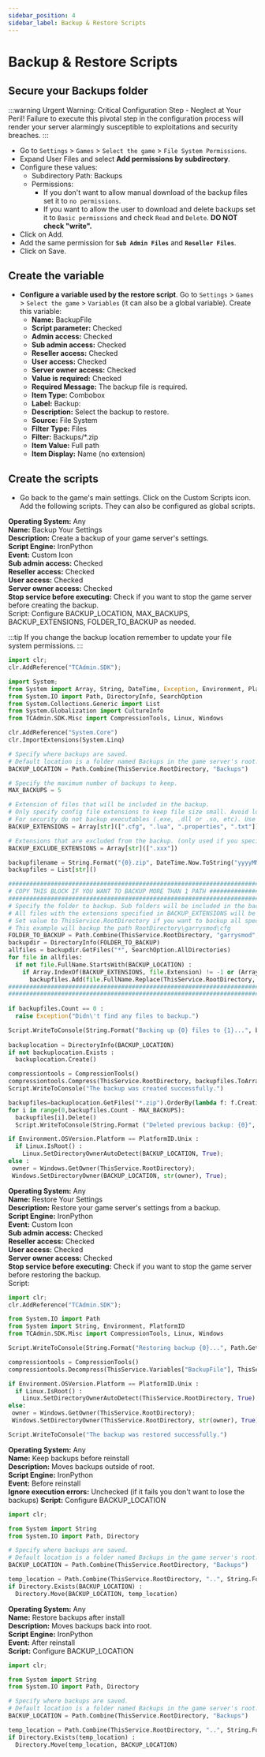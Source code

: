 ```yaml
---
sidebar_position: 4
sidebar_label: Backup & Restore Scripts
---
```


# Backup & Restore Scripts

## Secure your Backups folder

:::warning Urgent Warning: Critical Configuration Step - Neglect at Your Peril!
Failure to execute this pivotal step in the configuration process will render your server alarmingly susceptible to exploitations and security breaches.
:::

- Go to `Settings` > `Games` > `Select the game` > `File System Permissions`.
- Expand User Files and select **Add permissions by subdirectory**.
- Configure these values:
  - Subdirectory Path: Backups
  - Permissions:
    - If you don't want to allow manual download of the backup files set it to `no permissions`.
    - If you want to allow the user to download and delete backups set it to `Basic permissions` and check `Read` and `Delete`. **DO NOT check "write".**
- Click on Add.
- Add the same permission for **`Sub Admin Files`** and **`Reseller Files`**.
- Click on Save.

## Create the variable

- **Configure a variable used by the restore script**. Go to `Settings` > `Games` > `Select the game` > `Variables` (it can also be a global variable). Create this variable:
  - **Name:** BackupFile
  - **Script parameter:** Checked
  - **Admin access:** Checked
  - **Sub admin access:** Checked
  - **Reseller access:** Checked
  - **User access:** Checked
  - **Server owner access:** Checked
  - **Value is required:** Checked
  - **Required Message:** The backup file is required.
  - **Item Type:** Combobox
  - **Label:** Backup:
  - **Description:** Select the backup to restore.
  - **Source:** File System
  - **Filter Type:** Files
  - **Filter:** Backups/*.zip
  - **Item Value:** Full path
  - **Item Display:** Name (no extension)

## Create the scripts

- Go back to the game's main settings. Click on the Custom Scripts icon. Add the following scripts. They can also be configured as global scripts.

**Operating System:** Any  
**Name:** Backup Your Settings  
**Description:** Create a backup of your game server's settings.  
**Script Engine:** IronPython  
**Event:** Custom Icon  
**Sub admin access:** Checked  
**Reseller access:** Checked  
**User access:** Checked  
**Server owner access:** Checked  
**Stop service before executing:** Check if you want to stop the game server before creating the backup.  
Script: Configure BACKUP_LOCATION, MAX_BACKUPS, BACKUP_EXTENSIONS, FOLDER_TO_BACKUP as needed.

:::tip
If you change the backup location remember to update your file system permissions.
:::

```python
import clr;
clr.AddReference("TCAdmin.SDK");

import System;
from System import Array, String, DateTime, Exception, Environment, PlatformID
from System.IO import Path, DirectoryInfo, SearchOption
from System.Collections.Generic import List
from System.Globalization import CultureInfo
from TCAdmin.SDK.Misc import CompressionTools, Linux, Windows

clr.AddReference("System.Core")
clr.ImportExtensions(System.Linq)

# Specify where backups are saved.
# Default location is a folder named Backups in the game server's root.
BACKUP_LOCATION = Path.Combine(ThisService.RootDirectory, "Backups")

# Specify the maximum number of backups to keep.
MAX_BACKUPS = 5

# Extension of files that will be included in the backup.
# Only specify config file extensions to keep file size small. Avoid log extensions.
# For security do not backup executables (.exe, .dll or .so, etc). Use ".*" to backup all extensions in the specified folder.
BACKUP_EXTENSIONS = Array[str]([".cfg", ".lua", ".properties", ".txt"])

# Extensions that are excluded from the backup. (only used if you specify ".*" in BACKUP_EXTENSIONS)
BACKUP_EXCLUDE_EXTENSIONS = Array[str]([".xxx"])

backupfilename = String.Format("{0}.zip", DateTime.Now.ToString("yyyyMMdd-HHmmss", CultureInfo.InvariantCulture))
backupfiles = List[str]()

####################################################################################################################################### 
# COPY THIS BLOCK IF YOU WANT TO BACKUP MORE THAN 1 PATH ##############################################################################
#######################################################################################################################################
# Specify the folder to backup. Sub folders will be included in the backup.
# All files with the extensions specified in BACKUP_EXTENSIONS will be added to the backup.
# Set value to ThisService.RootDirectory if you want to backup all specified extensions in the game server's root folder and sub folders.
# This example will backup the path RootDirectory\garrysmod\cfg
FOLDER_TO_BACKUP = Path.Combine(ThisService.RootDirectory, "garrysmod", "cfg")
backupdir = DirectoryInfo(FOLDER_TO_BACKUP)
allfiles = backupdir.GetFiles("*", SearchOption.AllDirectories)
for file in allfiles:
  if not file.FullName.StartsWith(BACKUP_LOCATION) :
    if Array.IndexOf(BACKUP_EXTENSIONS, file.Extension) != -1 or (Array.IndexOf(BACKUP_EXTENSIONS, ".*") != -1 and Array.IndexOf(BACKUP_EXCLUDE_EXTENSIONS, file.Extension) == -1 ) :
      backupfiles.Add(file.FullName.Replace(ThisService.RootDirectory, String.Empty).TrimStart(Path.DirectorySeparatorChar))
####################################################################################################################################### 
#######################################################################################################################################
   
if backupfiles.Count == 0 :
  raise Exception("Didn\'t find any files to backup.")

Script.WriteToConsole(String.Format("Backing up {0} files to {1}...", backupfiles.Count, backupfilename))
 
backuplocation = DirectoryInfo(BACKUP_LOCATION)
if not backuplocation.Exists :
  backuplocation.Create()

compressiontools = CompressionTools()
compressiontools.Compress(ThisService.RootDirectory, backupfiles.ToArray(), Path.Combine(BACKUP_LOCATION, backupfilename))
Script.WriteToConsole("The backup was created successfully.")

backupfiles=backuplocation.GetFiles("*.zip").OrderBy(lambda f: f.CreationTime).ToArray()
for i in range(0,backupfiles.Count - MAX_BACKUPS):
  backupfiles[i].Delete()
  Script.WriteToConsole(String.Format ("Deleted previous backup: {0}", backupfiles[i].Name))

if Environment.OSVersion.Platform == PlatformID.Unix :
  if Linux.IsRoot() :
    Linux.SetDirectoryOwnerAutoDetect(BACKUP_LOCATION, True);
else :
 owner = Windows.GetOwner(ThisService.RootDirectory);
 Windows.SetDirectoryOwner(BACKUP_LOCATION, str(owner), True);
 ```

**Operating System:** Any  
**Name:** Restore Your Settings  
**Description:** Restore your game server's settings from a backup.  
**Script Engine:** IronPython  
**Event:** Custom Icon  
**Sub admin access:** Checked  
**Reseller access:** Checked  
**User access:** Checked  
**Server owner access:** Checked  
**Stop service before executing:** Check if you want to stop the game server before restoring the backup.  
Script: 

```python
import clr;
clr.AddReference("TCAdmin.SDK");

from System.IO import Path
from System import String, Environment, PlatformID
from TCAdmin.SDK.Misc import CompressionTools, Linux, Windows

Script.WriteToConsole(String.Format("Restoring backup {0}...", Path.GetFileNameWithoutExtension(ThisService.Variables["BackupFile"])))

compressiontools = CompressionTools()
compressiontools.Decompress(ThisService.Variables["BackupFile"], ThisService.RootDirectory)

if Environment.OSVersion.Platform == PlatformID.Unix :
  if Linux.IsRoot() :
    Linux.SetDirectoryOwnerAutoDetect(ThisService.RootDirectory, True);
else:
 owner = Windows.GetOwner(ThisService.RootDirectory);
 Windows.SetDirectoryOwner(ThisService.RootDirectory, str(owner), True);

Script.WriteToConsole("The backup was restored successfully.")
```

**Operating System:** Any  
**Name:** Keep backups before reinstall  
**Description:** Moves backups outside of root.  
**Script Engine:** IronPython  
**Event:** Before reinstall  
**Ignore execution errors:** Unchecked (if it fails you don't want to lose the backups)
**Script:** Configure BACKUP_LOCATION

```python
import clr;

from System import String
from System.IO import Path, Directory

# Specify where backups are saved.
# Default location is a folder named Backups in the game server's root.
BACKUP_LOCATION = Path.Combine(ThisService.RootDirectory, "Backups")

temp_location = Path.Combine(ThisService.RootDirectory, "..", String.Format("_{0}_Backups", ThisService.ServiceId))
if Directory.Exists(BACKUP_LOCATION) :
  Directory.Move(BACKUP_LOCATION, temp_location)
```

**Operating System:** Any  
**Name:** Restore backups after install  
**Description:** Moves backups back into root.  
**Script Engine:** IronPython  
**Event:** After reinstall  
**Script:** Configure BACKUP_LOCATION

```python
import clr;

from System import String
from System.IO import Path, Directory

# Specify where backups are saved.
# Default location is a folder named Backups in the game server's root.
BACKUP_LOCATION = Path.Combine(ThisService.RootDirectory, "Backups")

temp_location = Path.Combine(ThisService.RootDirectory, "..", String.Format("_{0}_Backups", ThisService.ServiceId))
if Directory.Exists(temp_location) :
  Directory.Move(temp_location, BACKUP_LOCATION)
```